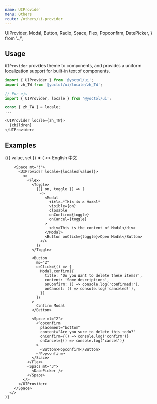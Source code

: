 ```yaml
---
name: UIProvider
menu: Others
route: /others/ui-provider
---
```



  UIProvider,
  Modal,
  Button,
  Radio,
  Space,
  Flex,
  Popconfirm,
  DatePicker,
} from '../';

## Usage

`UIProvider` provides theme to components, and provides a uniform localization support for built-in text of components.

```js
import { UIProvider } from '@yoctol/ui';
import zh_TW from '@yoctol/ui/locale/zh_TW';

// For ejs
import { UIProvider, locale } from '@yoctol/ui';

const { zh_TW } = locale;
...

<UIProvider locale={zh_TW}>
  {children}
</UIProvider>
```

## Examples

<Playground>
  <Value initial="en_US">
    {({ value, set }) => (
      <>
        <Radio.Group value={value} onChange={set}>
          <Radio value="en_US">English</Radio>
          <Radio value="zh_TW">中文</Radio>
        </Radio.Group>

        <Space mt="3">
          <UIProvider locale={locales[value]}>
            <>
              <Flex>
                <Toggle>
                  {({ on, toggle }) => (
                    <>
                      <Modal
                        title="This is a Modal"
                        visible={on}
                        closable
                        onConfirm={toggle}
                        onCancel={toggle}
                      >
                        <div>This is the content of Modal</div>
                      </Modal>
                      <Button onClick={toggle}>Open Modal</Button>
                    </>
                  )}
                </Toggle>

                <Button
                  ml="2"
                  onClick={() => {
                    Modal.confirm({
                      title: 'Do you Want to delete these items?',
                      content: 'Some descriptions',
                      onConfirm: () => console.log('confirmed!'),
                      onCancel: () => console.log('canceled!'),
                    })
                  }}
                >
                  Confirm Modal
                </Button>

                <Space ml="2">
                  <Popconfirm
                    placement="bottom"
                    content="Are you sure to delete this todo?"
                    onConfirm={() => console.log('confirm')}
                    onCancel={() => console.log('cancel')}
                  >
                    <Button>Popconfirm</Button>
                  </Popconfirm>
                </Space>
              </Flex>
              <Space mt="3">
                <DatePicker />
              </Space>
            </>
          </UIProvider>
        </Space>
      </>
    )}

  </Value>
</Playground>

